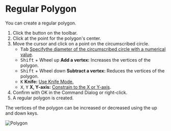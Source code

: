 
# Regular Polygon

<Reference shortcut='' command='Polygon' button='Toolbar' />

You can create a regular polygon.

1. Click the button <ButtonIcon type="button-regular-polygon" /> on the toolbar.
2. Click at the point for the polygon's center.
3. Move the cursor and click on a point on the circumscribed circle.
   - <kbd>Tab</kbd> [Specifythe diameter of the circumscribed circle with a numerical value](./sketching-essentials#specify-dimensions-numerically).
   - <kbd>Shift</kbd> + Wheel up **Add a vertex:** Increases the vertices of the polygon.
   - <kbd>Shift</kbd> + Wheel down **Subtract a vertex:** Reduces the vertices of the polygon.
   - <kbd>K</kbd> **Knife:** [Use Knife Mode.](./sketching-essentials#use-knife-mode) 
   - <kbd>X</kbd>, <kbd>Y</kbd> **X, Y-axis:** [Constrain to the X or Y-axis](./sketching-essentials#constrain-to-an-axis).
4. Confirm with OK in the Command Dialog or right-click.
5. A regular polygon is created.

<Callout type="info" emoji="💡">
   The vertices of the polygon can be increased or decreased using the up and down keys.
</Callout>

![Polygon](/img/polygon.gif)




